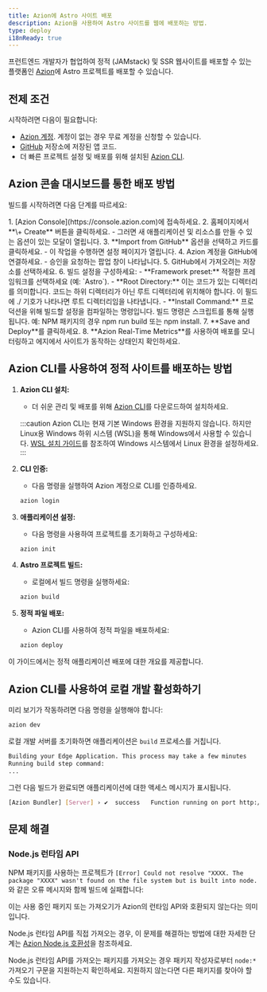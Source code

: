```yaml
---
title: Azion에 Astro 사이트 배포
description: Azion을 사용하여 Astro 사이트를 웹에 배포하는 방법.
type: deploy
i18nReady: true
---
```


프런트엔드 개발자가 협업하여 정적 (JAMstack) 및 SSR 웹사이트를 배포할 수 있는 플랫폼인 [Azion](https://console.azion.com/)에 Astro 프로젝트를 배포할 수 있습니다.

## 전제 조건

시작하려면 다음이 필요합니다:

- [Azion 계정](https://www.azion.com/). 계정이 없는 경우 무료 계정을 신청할 수 있습니다.  
- [GitHub](https://github.com/) 저장소에 저장된 앱 코드.  
- 더 빠른 프로젝트 설정 및 배포를 위해 설치된 [Azion CLI](https://www.azion.com/en/documentation/products/azion-cli/overview/).

## Azion 콘솔 대시보드를 통한 배포 방법

빌드를 시작하려면 다음 단계를 따르세요:

<Steps>
1. [Azion Console](https://console.azion.com)에 접속하세요.  
2. 홈페이지에서 **\+ Create** 버튼을 클릭하세요.  
   - 그러면 새 애플리케이션 및 리소스를 만들 수 있는 옵션이 있는 모달이 열립니다.  
3. **Import from GitHub** 옵션을 선택하고 카드를 클릭하세요.  
   - 이 작업을 수행하면 설정 페이지가 열립니다.  
4. Azion 계정을 GitHub에 연결하세요.  
   - 승인을 요청하는 팝업 창이 나타납니다.  
5. GitHub에서 가져오려는 저장소를 선택하세요.  
6. 빌드 설정을 구성하세요:  
   - **Framework preset:** 적절한 프레임워크를 선택하세요 (예: `Astro`).  
   - **Root Directory:** 이는 코드가 있는 디렉터리를 의미합니다. 코드는 하위 디렉터리가 아닌 루트 디렉터리에 위치해야 합니다. 이 필드에 ./ 기호가 나타나면 루트 디렉터리임을 나타냅니다.  
   - **Install Command:** 프로덕션을 위해 빌드할 설정을 컴파일하는 명령입니다. 빌드 명령은 스크립트를 통해 실행됩니다. 예: NPM 패키지의 경우 npm run build 또는 npm install.
7. **Save and Deploy**를 클릭하세요.  
8. **Azion Real-Time Metrics**를 사용하여 배포를 모니터링하고 에지에서 사이트가 동작하는 상태인지 확인하세요.
</Steps>

## Azion CLI를 사용하여 정적 사이트를 배포하는 방법

<Steps>

1. **Azion CLI 설치:**  
     
   - 더 쉬운 관리 및 배포를 위해 [Azion CLI](https://www.azion.com/en/documentation/products/azion-cli/overview/)를 다운로드하여 설치하세요.

   :::caution
   Azion CLI는 현재 기본 Windows 환경을 지원하지 않습니다. 하지만 Linux용 Windows 하위 시스템 (WSL)을 통해 Windows에서 사용할 수 있습니다. [WSL 설치 가이드](https://learn.microsoft.com/ko-kr/windows/wsl/install)를 참조하여 Windows 시스템에서 Linux 환경을 설정하세요.
   :::

2. **CLI 인증:**  
     
   - 다음 명령을 실행하여 Azion 계정으로 CLI를 인증하세요.

   ```bash
   azion login
   ```

3. **애플리케이션 설정:**  
     
   - 다음 명령을 사용하여 프로젝트를 초기화하고 구성하세요:

   ```bash
   azion init
   ```  

4. **Astro 프로젝트 빌드:**  
     
   - 로컬에서 빌드 명령을 실행하세요:

   ```bash
   azion build
   ```

5. **정적 파일 배포:**  
     
   - Azion CLI를 사용하여 정적 파일을 배포하세요:

   ```bash
   azion deploy
   ```
</Steps>

이 가이드에서는 정적 애플리케이션 배포에 대한 개요를 제공합니다.

## Azion CLI를 사용하여 로컬 개발 활성화하기

미리 보기가 작동하려면 다음 명령을 실행해야 합니다:

```bash
azion dev
```

로컬 개발 서버를 초기화하면 애플리케이션은 `build` 프로세스를 거칩니다.

```bash 
Building your Edge Application. This process may take a few minutes
Running build step command:
...
```

그런 다음 빌드가 완료되면 애플리케이션에 대한 액세스 메시지가 표시됩니다.

```bash
[Azion Bundler] [Server] › ✔  success   Function running on port http://localhost:3000 
```

## 문제 해결


### Node.js 런타임 API

NPM 패키지를 사용하는 프로젝트가 `[Error] Could not resolve "XXXX. The package "XXXX" wasn't found on the file system but is built into node.`와 같은 오류 메시지와 함께 빌드에 실패합니다:

이는 사용 중인 패키지 또는 가져오기가 Azion의 런타임 API와 호환되지 않는다는 의미입니다.

Node.js 런타임 API를 직접 가져오는 경우, 이 문제를 해결하는 방법에 대한 자세한 단계는 [Azion Node.js 호환성](https://www.azion.com/en/documentation/products/azion-edge-runtime/compatibility/node/)을 참조하세요.

Node.js 런타임 API를 가져오는 패키지를 가져오는 경우 패키지 작성자로부터 `node:*` 가져오기 구문을 지원하는지 확인하세요. 지원하지 않는다면 다른 패키지를 찾아야 할 수도 있습니다.